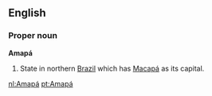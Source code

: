 ==English==

===Proper noun===
'''Amapá'''

#State in northern [[Brazil]] which has [[Macapá]] as its capital.

[[nl:Amapá]]
[[pt:Amapá]]